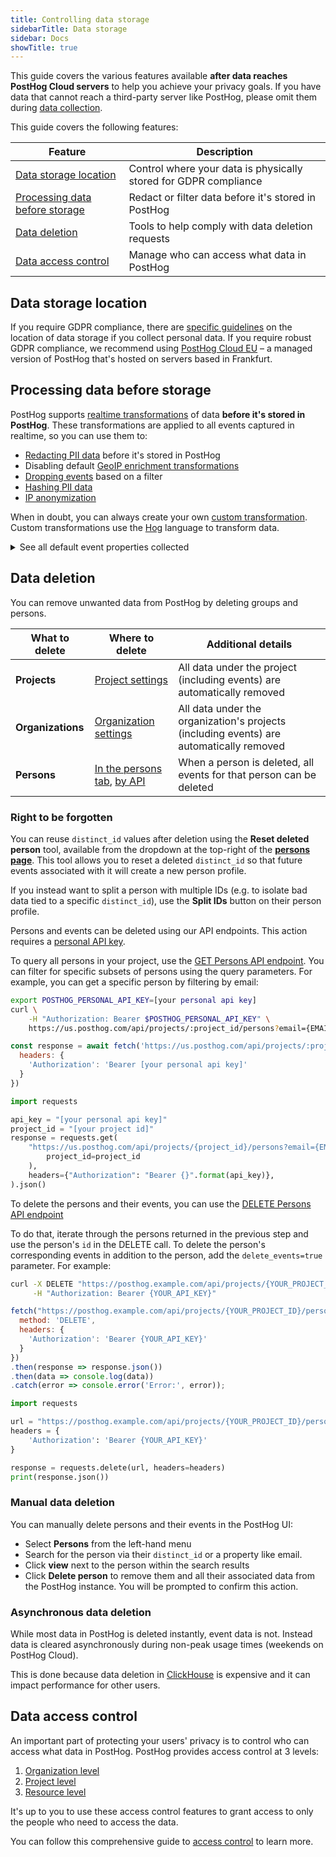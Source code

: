 ```yaml
---
title: Controlling data storage
sidebarTitle: Data storage
sidebar: Docs
showTitle: true
---
```



This guide covers the various features available **after data reaches PostHog Cloud servers** to help you achieve your privacy goals. If you have data that cannot reach a third-party server like PostHog, please omit them during [data collection](/docs/privacy/data-collection).

This guide covers the following features:

| Feature | Description |
|---------|-------------|
| [Data storage location](#data-storage-location) | Control where your data is physically stored for GDPR compliance |
| [Processing data before storage](#processing-data-before-storage) | Redact or filter data before it's stored in PostHog |
| [Data deletion](#data-deletion) | Tools to help comply with data deletion requests |
| [Data access control](#data-access-control) | Manage who can access what data in PostHog | 

## Data storage location

If you require GDPR compliance, there are [specific guidelines](docs/privacy/gdpr-compliance#you-should-not-transfer-eu-users-personal-data-outside-the-eu) on the location of data storage if you collect personal data. If you require robust GDPR compliance, we recommend using [PostHog Cloud EU](/eu) – a managed version of PostHog that's hosted on servers based in Frankfurt.

## Processing data before storage

PostHog supports [realtime transformations](/docs/cdp/transformations) of data **before it's stored in PostHog**. These transformations are applied to all events captured in realtime, so you can use them to:

- [Redacting PII data](https://posthog.com/tutorials/property-filter) before it's stored in PostHog
- Disabling default [GeoIP enrichment transformations](https://us.posthog.com/pipeline/transformations)
- [Dropping events](https://us.posthog.com/pipeline/new/transformation/hog-template-drop-events) based on a filter
- [Hashing PII data](https://us.posthog.com/pipeline/new/transformation/hog-template-pii-hashing)
- [IP anonymization](https://us.posthog.com/pipeline/new/transformation/hog-template-ip-anonymization)

When in doubt, you can always create your own [custom transformation](https://us.posthog.com/pipeline/new/transformation/hog-template-blank-transformation). Custom transformations use the [ Hog](/docs/hog) language to transform data. 

<details>
<summary>See all default event properties collected</summary>

| Name                        | Key                      | Example value                  |
|-----------------------------|--------------------------|--------------------------------|
| Timestamp                   | `$timestamp`             | `2024-05-29T17:32:07.202Z`     |
| OS                          | `$os`                    | `Mac OS X`                     |
| OS Version                  | `$os_version`            | `10.15.7`                      |
| Browser                     | `$browser`               | `Chrome`                       |
| Browser Version             | `$browser_version`       | `125`                          |
| Device Type                 | `$device_type`           | `Desktop`                      |
| Current URL                 | `$current_url`           | `https://example.com/page`     |
| Host                        | `$host`                  | `example.com`                  |
| Path Name                   | `$pathname`              | `/page`                        |
| Screen Height               | `$screen_height`         | `1080`                         |
| Screen Width                | `$screen_width`          | `1920`                         |
| Viewport Height             | `$viewport_height`       | `950`                          |
| Viewport Width              | `$viewport_width`        | `1903`                         |
| Library                     | `$lib`                   | `web`                          |
| Library Version             | `$lib_version`           | `1.31.0`                       |
| Search Engine               | `$search_engine`         | `google`                       |
| Referrer URL                | `$referrer`              | `https://google.com`           |
| Referring Domain            | `$referring_domain`      | `www.google.com`               |
| Active Feature Flags        | `$active_feature_flags`  | `['beta_feature']`             |
| Event Type                  | `$event_type`            | `click`                        |
| UTM Source                  | `$utm_source`            | `newsletter`                   |
| UTM Medium                  | `$utm_medium`            | `email`                        |
| UTM Campaign                | `$utm_campaign`          | `product_launch`               |
| UTM Term                    | `$utm_term`              | `new+product`                  |
| UTM Content                 | `$utm_content`           | `logolink`                     |
| Google Click ID             | `$gclid`                 | `TeSter-123`                   |
| Google Ads Source           | `$gad_source`            | `google_ads`                   |
| Google Search Ads 360 Click | `$gclsrc`                | `dsa`                          |
| Google DoubleClick Click ID | `$dclid`                 | `testDclid123`                 |
| Google Web-to-app Measure   | `$wbraid`                | `testWbraid123`                |
| Google App-to-web Measure   | `$gbraid`                | `testGbraid123`                |
| Facebook Click ID           | `$fbclid`                | `testFbclid123`                |
| Microsoft Click ID          | `$msclkid`               | `testMsclkid123`               |
| Twitter Click ID            | `$twclid`                | `testTwclid123`                |
| LinkedIn Ad Tracking ID     | `$la_fat_id`             | `testLaFatId123`               |
| Mailchimp Campaign ID       | `$mc_cid`                | `testMcCid123`                 |
| Instagram Share Id          | `$igshid`                | `testIgshid123`                |
| TikTok Click ID             | `$ttclid`                | `testTtclid123`                |
| Plugins Succeeded           | `$plugins_succeeded`     | `['GeoIP (56578)']`            |
| Plugins Failed              | `$plugins_failed`        | `['plugin3']`                  |
| Plugins Deferred            | `$plugins_deferred`      | `['plugin4']`                  |
| IP Address                  | `$ip`                    | `192.168.1.1`                  |

</details>

## Data deletion

You can remove unwanted data from PostHog by deleting groups and persons.

| What to delete | Where to delete | Additional details |
|----------------|-----------------|-------------------|
| **Projects** | [Project settings](https://us.posthog.com/settings/project#project-delete) | All data under the project (including events) are automatically removed |
| **Organizations** | [Organization settings](https://us.posthog.com/settings/organization#organization-delete) | All data under the organization's projects (including events) are automatically removed |
| **Persons** | [In the persons tab](https://us.posthog.com/persons), [by API](#right-to-be-forgotten) | When a person is deleted, all events for that person can be deleted |

### Right to be forgotten

<CalloutBox icon="IconWarning" title="Note" type="caution">

You can reuse `distinct_id` values after deletion using the **Reset deleted person** tool, available from the dropdown at the top-right of the [**persons page**](https://app.posthog.com/persons). This tool allows you to reset a deleted `distinct_id` so that future events associated with it will create a new person profile.  

If you instead want to split a person with multiple IDs (e.g. to isolate bad data tied to a specific `distinct_id`), use the **Split IDs** button on their person profile.

</CalloutBox>

Persons and events can be deleted using our API endpoints. This action requires a [personal API key](https://us.posthog.com/settings/user-api-keys).

To query all persons in your project, use the [GET Persons API endpoint](/docs/api/persons#get-api-projects-project_id-persons). You can filter for specific subsets of persons using the query parameters. For example, you can get a specific person by filtering by email:

<MultiLanguage>

```bash
export POSTHOG_PERSONAL_API_KEY=[your personal api key]
curl \
    -H "Authorization: Bearer $POSTHOG_PERSONAL_API_KEY" \
    https://us.posthog.com/api/projects/:project_id/persons?email={EMAIL}
```

```javascript
const response = await fetch('https://us.posthog.com/api/projects/:project_id/persons?email={EMAIL}', {
  headers: {
    'Authorization': 'Bearer [your personal api key]'
  }
})
```

```python
import requests

api_key = "[your personal api key]"
project_id = "[your project id]"
response = requests.get(
    "https://us.posthog.com/api/projects/{project_id}/persons?email={EMAIL}".format(
        project_id=project_id
    ),
    headers={"Authorization": "Bearer {}".format(api_key)},
).json()
```

</MultiLanguage>

To delete the persons and their events, you can use the [DELETE Persons API endpoint](/docs/api/persons#delete-api-projects-project_id-persons-id)

To do that, iterate through the persons returned in the previous step and use the person's `id` in the DELETE call. To delete the person's corresponding events in addition to the person, add the `delete_events=true` parameter. For example:

<MultiLanguage>

```bash
curl -X DELETE "https://posthog.example.com/api/projects/{YOUR_PROJECT_ID}/persons/{ID}?delete_events=true" \
     -H "Authorization: Bearer {YOUR_API_KEY}"
```

```javascript
fetch("https://posthog.example.com/api/projects/{YOUR_PROJECT_ID}/persons/{ID}?delete_events=true", {
  method: 'DELETE',
  headers: {
    'Authorization': 'Bearer {YOUR_API_KEY}'
  }
})
.then(response => response.json())
.then(data => console.log(data))
.catch(error => console.error('Error:', error));
```

```python
import requests

url = "https://posthog.example.com/api/projects/{YOUR_PROJECT_ID}/persons/{ID}?delete_events=true"
headers = {
    'Authorization': 'Bearer {YOUR_API_KEY}'
}

response = requests.delete(url, headers=headers)
print(response.json())
```

</MultiLanguage>

### Manual data deletion

You can manually delete persons and their events in the PostHog UI:

- Select **Persons** from the left-hand menu
- Search for the person via their `distinct_id` or a property like email.
- Click **view** next to the person within the search results
- Click **Delete person** to remove them and all their associated data from the PostHog instance. You will be prompted to confirm this action.

### Asynchronous data deletion

While most data in PostHog is deleted instantly, event data is not. Instead data is cleared asynchronously during non-peak usage times (weekends on PostHog Cloud).

This is done because data deletion in [ClickHouse](/docs/how-posthog-works/clickhouse) is expensive and it can impact performance for other users.

## Data access control

An important part of protecting your users' privacy is to control who can access what data in PostHog. PostHog provides access control at 3 levels:

1. [Organization level](/docs/settings/access-control#1-organization-level)
2. [Project level](/docs/settings/access-control#2-project-level)
3. [Resource level](/docs/settings/access-control#3-resource-level)

It's up to you to use these access control features to grant access to only the people who need to access the data.

You can follow this comprehensive guide to [access control](/docs/settings/access-control) to learn more.